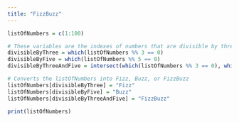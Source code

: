 ```yaml
---
title: "FizzBuzz"
---
```


```r
listOfNumbers = c(1:100)

# These variables are the indexes of numbers that are divisible by three, five, and three and five
divisibleByThree = which(listOfNumbers %% 3 == 0)
divisibleByFive = which(listOfNumbers %% 5 == 0)
divisibleByThreeAndFive = intersect(which(listOfNumbers %% 3 == 0), which(listOfNumbers %% 5 == 0))

# Converts the listOfNumbers into Fizz, Buzz, or FizzBuzz
listOfNumbers[divisibleByThree] = "Fizz"
listOfNumbers[divisibleByFive] = "Buzz"
listOfNumbers[divisibleByThreeAndFive] = "FizzBuzz"

print(listOfNumbers)
```

